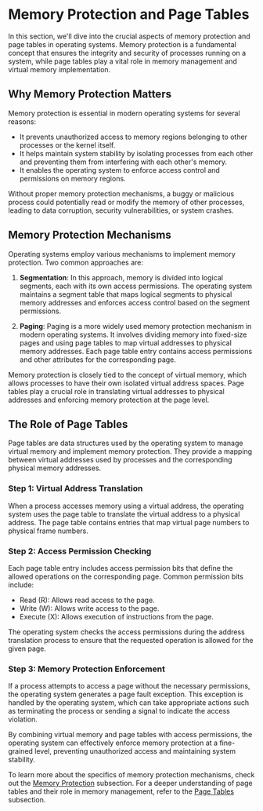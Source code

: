 
# Memory Protection and Page Tables

In this section, we'll dive into the crucial aspects of memory protection and page tables in operating systems. Memory protection is a fundamental concept that ensures the integrity and security of processes running on a system, while page tables play a vital role in memory management and virtual memory implementation.

## Why Memory Protection Matters

Memory protection is essential in modern operating systems for several reasons:

- It prevents unauthorized access to memory regions belonging to other processes or the kernel itself.
- It helps maintain system stability by isolating processes from each other and preventing them from interfering with each other's memory.
- It enables the operating system to enforce access control and permissions on memory regions.

Without proper memory protection mechanisms, a buggy or malicious process could potentially read or modify the memory of other processes, leading to data corruption, security vulnerabilities, or system crashes.

## Memory Protection Mechanisms

Operating systems employ various mechanisms to implement memory protection. Two common approaches are:

1. **Segmentation**: In this approach, memory is divided into logical segments, each with its own access permissions. The operating system maintains a segment table that maps logical segments to physical memory addresses and enforces access control based on the segment permissions.

2. **Paging**: Paging is a more widely used memory protection mechanism in modern operating systems. It involves dividing memory into fixed-size pages and using page tables to map virtual addresses to physical memory addresses. Each page table entry contains access permissions and other attributes for the corresponding page.

<Callout>
Memory protection is closely tied to the concept of virtual memory, which allows processes to have their own isolated virtual address spaces. Page tables play a crucial role in translating virtual addresses to physical addresses and enforcing memory protection at the page level.
</Callout>

## The Role of Page Tables

Page tables are data structures used by the operating system to manage virtual memory and implement memory protection. They provide a mapping between virtual addresses used by processes and the corresponding physical memory addresses.

<Steps>

### Step 1: Virtual Address Translation
When a process accesses memory using a virtual address, the operating system uses the page table to translate the virtual address to a physical address. The page table contains entries that map virtual page numbers to physical frame numbers.

### Step 2: Access Permission Checking
Each page table entry includes access permission bits that define the allowed operations on the corresponding page. Common permission bits include:
- Read (R): Allows read access to the page.
- Write (W): Allows write access to the page.
- Execute (X): Allows execution of instructions from the page.

The operating system checks the access permissions during the address translation process to ensure that the requested operation is allowed for the given page.

### Step 3: Memory Protection Enforcement
If a process attempts to access a page without the necessary permissions, the operating system generates a page fault exception. This exception is handled by the operating system, which can take appropriate actions such as terminating the process or sending a signal to indicate the access violation.

</Steps>

By combining virtual memory and page tables with access permissions, the operating system can effectively enforce memory protection at a fine-grained level, preventing unauthorized access and maintaining system stability.

To learn more about the specifics of memory protection mechanisms, check out the [Memory Protection](/memory-protection-and-page-tables/memory-protection) subsection. For a deeper understanding of page tables and their role in memory management, refer to the [Page Tables](/memory-protection-and-page-tables/page-tables) subsection.